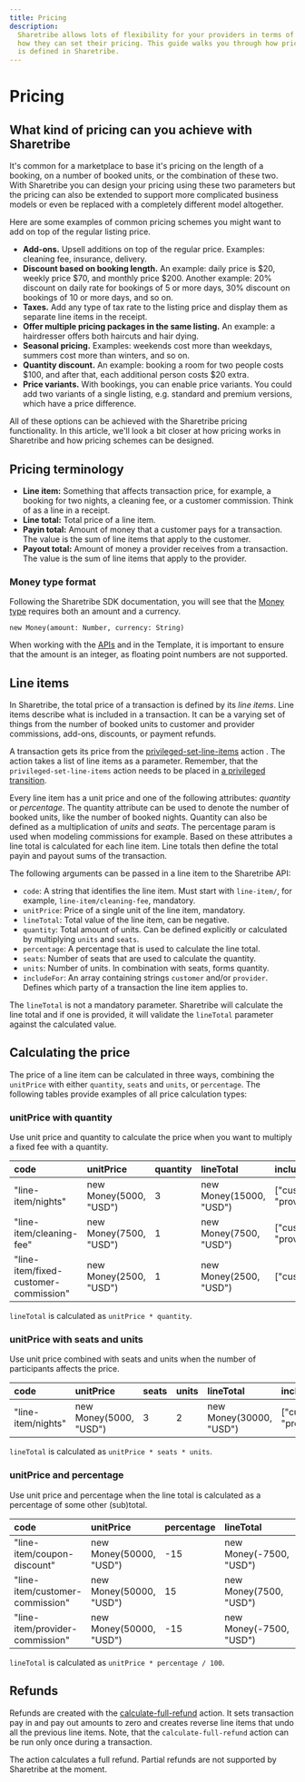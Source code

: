 ```yaml
---
title: Pricing
description:
  Sharetribe allows lots of flexibility for your providers in terms of
  how they can set their pricing. This guide walks you through how price
  is defined in Sharetribe.
---
```


# Pricing

## What kind of pricing can you achieve with Sharetribe

It's common for a marketplace to base it's pricing on the length of a
booking, on a number of booked units, or the combination of these two.
With Sharetribe you can design your pricing using these two parameters
but the pricing can also be extended to support more complicated
business models or even be replaced with a completely different model
altogether.

Here are some examples of common pricing schemes you might want to add
on top of the regular listing price.

- **Add-ons.** Upsell additions on top of the regular price. Examples:
  cleaning fee, insurance, delivery.
- **Discount based on booking length.** An example: daily price is $20,
  weekly price $70, and monthly price \$200. Another example: 20%
  discount on daily rate for bookings of 5 or more days, 30% discount on
  bookings of 10 or more days, and so on.
- **Taxes.** Add any type of tax rate to the listing price and display
  them as separate line items in the receipt.
- **Offer multiple pricing packages in the same listing.** An example: a
  hairdresser offers both haircuts and hair dying.
- **Seasonal pricing.** Examples: weekends cost more than weekdays,
  summers cost more than winters, and so on.
- **Quantity discount.** An example: booking a room for two people costs
  $100, and after that, each additional person costs $20 extra.
- **Price variants.** With bookings, you can enable price variants. You
  could add two variants of a single listing, e.g. standard and premium
  versions, which have a price difference.

All of these options can be achieved with the Sharetribe pricing
functionality. In this article, we'll look a bit closer at how pricing
works in Sharetribe and how pricing schemes can be designed.

## Pricing terminology

- **Line item:** Something that affects transaction price, for example,
  a booking for two nights, a cleaning fee, or a customer commission.
  Think of as a line in a receipt.
- **Line total:** Total price of a line item.
- **Payin total:** Amount of money that a customer pays for a
  transaction. The value is the sum of line items that apply to the
  customer.
- **Payout total:** Amount of money a provider receives from a
  transaction. The value is the sum of line items that apply to the
  provider.

### Money type format

Following the Sharetribe SDK documentation, you will see that the 
[Money type](https://sharetribe.github.io/flex-sdk-js/types.html)
requires both an amount and a currency.

`new Money(amount: Number, currency: String)`

When working with the [APIs](https://www.sharetribe.com/api-reference/) and in
the Template, it is important to ensure that the amount is an integer, as
floating point numbers are not supported.

## Line items

In Sharetribe, the total price of a transaction is defined by its _line
items_. Line items describe what is included in a transaction. It can be
a varying set of things from the number of booked units to customer and
provider commissions, add-ons, discounts, or payment refunds.

A transaction gets its price from the
[privileged-set-line-items](/references/transaction-process-actions/#actionprivileged-set-line-items)
action . The action takes a list of line items as a parameter. Remember,
that the `privileged-set-line-items` action needs to be placed in
[a privileged transition](/concepts/transactions/privileged-transitions/).

Every line item has a unit price and one of the following attributes:
_quantity_ or _percentage_. The quantity attribute can be used to denote
the number of booked units, like the number of booked nights. Quantity
can also be defined as a multiplication of _units_ and _seats_. The
percentage param is used when modeling commissions for example. Based on
these attributes a line total is calculated for each line item. Line
totals then define the total payin and payout sums of the transaction.

The following arguments can be passed in a line item to the Sharetribe
API:

- `code`: A string that identifies the line item. Must start with
  `line-item/`, for example, `line-item/cleaning-fee`, mandatory.
- `unitPrice`: Price of a single unit of the line item, mandatory.
- `lineTotal`: Total value of the line item, can be negative.
- `quantity`: Total amount of units. Can be defined explicitly or
  calculated by multiplying `units` and `seats`.
- `percentage`: A percentage that is used to calculate the line total.
- `seats`: Number of seats that are used to calculate the quantity.
- `units`: Number of units. In combination with seats, forms quantity.
- `includeFor`: An array containing strings `customer` and/or
  `provider`. Defines which party of a transaction the line item applies
  to.

The `lineTotal` is not a mandatory parameter. Sharetribe will calculate
the line total and if one is provided, it will validate the `lineTotal`
parameter against the calculated value.

## Calculating the price

The price of a line item can be calculated in three ways, combining the
`unitPrice` with either `quantity`, `seats` and `units`, or
`percentage`. The following tables provide examples of all price
calculation types:

### unitPrice with quantity

Use unit price and quantity to calculate the price when you want to
multiply a fixed fee with a quantity.

| code                                  | unitPrice              | quantity | lineTotal               | includeFor               |
| :------------------------------------ | :--------------------- | :------- | :---------------------- | :----------------------- |
| "line-item/nights"                    | new Money(5000, "USD") | 3        | new Money(15000, "USD") | ["customer", "provider"] |
| "line-item/cleaning-fee"              | new Money(7500, "USD") | 1        | new Money(7500, "USD")  | ["customer", "provider"] |
| "line-item/fixed-customer-commission" | new Money(2500, "USD") | 1        | new Money(2500, "USD")  | ["customer"]             |

`lineTotal` is calculated as `unitPrice * quantity`.

### unitPrice with seats and units

Use unit price combined with seats and units when the number of
participants affects the price.

| code               | unitPrice              | seats | units | lineTotal               | includeFor               |
| :----------------- | :--------------------- | :---- | :---- | :---------------------- | :----------------------- |
| "line-item/nights" | new Money(5000, "USD") | 3     | 2     | new Money(30000, "USD") | ["customer", "provider"] |

`lineTotal` is calculated as `unitPrice * seats * units`.

### unitPrice and percentage

Use unit price and percentage when the line total is calculated as a
percentage of some other (sub)total.

| code                            | unitPrice               | percentage | lineTotal               | includeFor               |
| :------------------------------ | :---------------------- | :--------- | :---------------------- | :----------------------- |
| "line-item/coupon-discount"     | new Money(50000, "USD") | -15        | new Money(-7500, "USD") | ["customer", "provider"] |
| "line-item/customer-commission" | new Money(50000, "USD") | 15         | new Money(7500, "USD")  | ["customer"]             |
| "line-item/provider-commission" | new Money(50000, "USD") | -15        | new Money(-7500, "USD") | ["provider"]             |

`lineTotal` is calculated as `unitPrice * percentage / 100`.

## Refunds

Refunds are created with the
[calculate-full-refund](/references/transaction-process-actions/#actioncalculate-full-refund)
action. It sets transaction pay in and pay out amounts to zero and
creates reverse line items that undo all the previous line items. Note,
that the `calculate-full-refund` action can be run only once during a
transaction.

The action calculates a full refund. Partial refunds are not supported
by Sharetribe at the moment.

